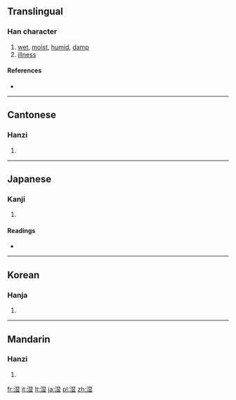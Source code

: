 {{also|溼|濕}}
==Translingual==

===Han character===
{{Han char|rn=85|rad=水|as=09|sn=12|four=|canj=水日廿金 (EATC)}}

# [[wet]], [[moist]], [[humid]], [[damp]]
# [[illness]]

====References====
* {{Han ref|kx=0639.111|dkj=17920|dj=1046.010|hdz=31675.020|uh=6E7F|ud=28287}}

----

==Cantonese==

===Hanzi===
{{yue-hanzi|jyut=|y=sap1|tra=濕}}

# {{defn|Cantonese|sort=水09}}

----

==Japanese==

===Kanji===
{{ja-kanji|grade=c|rs=水09}}

# {{defn|Japanese|sort=水09}}

====Readings====
* {{ja-readings|on=[[しつ]] (shitsu)|kun=[[しめる]] (shimeru), [[しめす]] (shimesu), [[うるおう]] (uruou)}}

----

==Korean==

===Hanja===
{{ko-hanja|hangeul=습|eumhun=|rv=seup|mr=sŭp|y=sup}}

# {{defn|Korean|sort=水09}}

----

==Mandarin==

===Hanzi===
{{cmn-hanzi|tra=濕|pin=[[shī]] ([[shi1]])|wg=shih<sup>1</sup>}}

# {{defn|Mandarin|sort=水09}}

[[fr:湿]]
[[it:湿]]
[[lt:湿]]
[[ja:湿]]
[[pl:湿]]
[[zh:湿]]